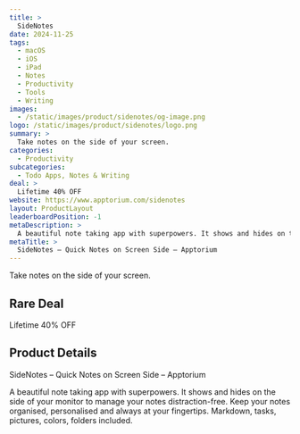 ```yaml
---
title: >
  SideNotes
date: 2024-11-25
tags:
  - macOS
  - iOS
  - iPad
  - Notes
  - Productivity
  - Tools
  - Writing
images:
  - /static/images/product/sidenotes/og-image.png
logo: /static/images/product/sidenotes/logo.png
summary: >
  Take notes on the side of your screen.
categories:
  - Productivity
subcategories:
  - Todo Apps, Notes & Writing
deal: >
  Lifetime 40% OFF
website: https://www.apptorium.com/sidenotes
layout: ProductLayout
leaderboardPosition: -1
metaDescription: >
  A beautiful note taking app with superpowers. It shows and hides on the side of your monitor to manage your notes distraction-free. Keep your notes organised, personalised and always at your fingertips. Markdown, tasks, pictures, colors, folders included.
metaTitle: >
  SideNotes – Quick Notes on Screen Side – Apptorium
---
```

Take notes on the side of your screen.

## Rare Deal

Lifetime 40% OFF

## Product Details

SideNotes – Quick Notes on Screen Side – Apptorium

A beautiful note taking app with superpowers. It shows and hides on the side of your monitor to manage your notes distraction-free. Keep your notes organised, personalised and always at your fingertips. Markdown, tasks, pictures, colors, folders included.
